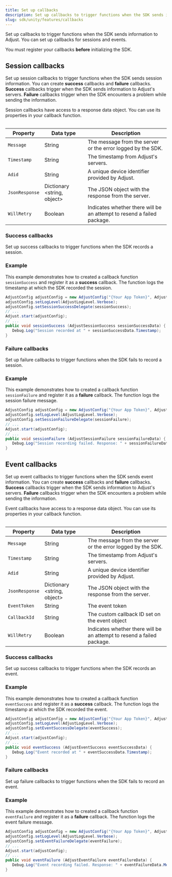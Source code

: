 ```yaml
---
title: Set up callbacks
description: Set up callbacks to trigger functions when the SDK sends information to Adjust.
slug: sdk/unity/features/callbacks
---
```



Set up callbacks to trigger functions when the SDK sends information to Adjust. You can set up callbacks for sessions and events.

<Callout type="important">

You must register your callbacks **before** initializing the SDK.

</Callout>

## Session callbacks

Set up session callbacks to trigger functions when the SDK sends session information. You can create **success** callbacks and **failure** callbacks. **Success** callbacks trigger when the SDK sends information to Adjust's servers. **Failure** callbacks trigger when the SDK encounters a problem while sending the information.

Session callbacks have access to a response data object. You can use its properties in your callback function.

<Table height="full-height">

| Property       | Data type                     | Description                                                            |
| -------------- | ----------------------------- | ---------------------------------------------------------------------- |
| `Message`      | String                        | The message from the server or the error logged by the SDK.            |
| `Timestamp`    | String                        | The timestamp from Adjust's servers.                                   |
| `Adid`         | String                        | A unique device identifier provided by Adjust.                         |
| `JsonResponse` | Dictionary \<string, object\> | The JSON object with the response from the server.                     |
| `WillRetry`    | Boolean                       | Indicates whether there will be an attempt to resend a failed package. |

</Table>

### Success callbacks

Set up success callbacks to trigger functions when the SDK records a session.

<SetSessionSuccessDelegate />

### Example

This example demonstrates how to created a callback function `sessionSuccess` and register it as a **success** callback. The function logs the timestamp at which the SDK recorded the session.

```c#
AdjustConfig adjustConfig = new AdjustConfig("{Your App Token}", AdjustEnvironment.Sandbox);
adjustConfig.setLogLevel(AdjustLogLevel.Verbose);
adjustConfig.setSessionSuccessDelegate(sessionSuccess);
// ...
Adjust.start(adjustConfig);
// ...
public void sessionSuccess (AdjustSessionSuccess sessionSuccessData) {
   Debug.Log("Session recorded at " + sessionSuccessData.Timestamp);
}
```

### Failure callbacks

Set up failure callbacks to trigger functions when the SDK fails to record a session.

<SetSessionFailureDelegate />

### Example

This example demonstrates how to created a callback function `sessionFailure` and register it as a **failure** callback. The function logs the session failure message.

```c#
AdjustConfig adjustConfig = new AdjustConfig("{Your App Token}", AdjustEnvironment.Sandbox);
adjustConfig.setLogLevel(AdjustLogLevel.Verbose);
adjustConfig.setSessionFailureDelegate(sessionFailure);
// ...
Adjust.start(adjustConfig);
// ...
public void sessionFailure (AdjustSessionFailure sessionFailureData) {
   Debug.Log("Session recording failed. Response: " + sessionFailureData.Message);
}
```

## Event callbacks

Set up event callbacks to trigger functions when the SDK sends event information. You can create **success** callbacks and **failure** callbacks. **Success** callbacks trigger when the SDK sends information to Adjust's servers. **Failure** callbacks trigger when the SDK encounters a problem while sending the information.

Event callbacks have access to a response data object. You can use its properties in your callback function.

<Table height="full-height">

| Property       | Data type                     | Description                                                            |
| -------------- | ----------------------------- | ---------------------------------------------------------------------- |
| `Message`      | String                        | The message from the server or the error logged by the SDK.            |
| `Timestamp`    | String                        | The timestamp from Adjust's servers.                                   |
| `Adid`         | String                        | A unique device identifier provided by Adjust.                         |
| `JsonResponse` | Dictionary \<string, object\> | The JSON object with the response from the server.                     |
| `EventToken`   | String                        | The event token                                                        |
| `CallbackId`   | String                        | The custom callback ID set on the event object                         |
| `WillRetry`    | Boolean                       | Indicates whether there will be an attempt to resend a failed package. |

</Table>

### Success callbacks

Set up success callbacks to trigger functions when the SDK records an event.

<SetEventSuccessDelegate />

### Example

This example demonstrates how to created a callback function `eventSuccess` and register it as a **success** callback. The function logs the timestamp at which the SDK recorded the event.

```c#
AdjustConfig adjustConfig = new AdjustConfig("{Your App Token}", AdjustEnvironment.Sandbox);
adjustConfig.setLogLevel(AdjustLogLevel.Verbose);
adjustConfig.setEventSuccessDelegate(eventSuccess);
// ...
Adjust.start(adjustConfig);
// ...
public void eventSuccess (AdjustEventSuccess eventSuccessData) {
   Debug.Log("Event recorded at " + eventSuccessData.Timestamp);
}
```

### Failure callbacks

Set up failure callbacks to trigger functions when the SDK fails to record an event.

<SetEventFailureDelegate />

### Example

This example demonstrates how to created a callback function `eventFailure` and register it as a **failure** callback. The function logs the event failure message.

```c#
AdjustConfig adjustConfig = new AdjustConfig("{Your App Token}", AdjustEnvironment.Sandbox);
adjustConfig.setLogLevel(AdjustLogLevel.Verbose);
adjustConfig.setEventFailureDelegate(eventFailure);
// ...
Adjust.start(adjustConfig);
// ...
public void eventFailure (AdjustEventFailure eventFailureData) {
   Debug.Log("Event recording failed. Response: " + eventFailureData.Message);
}
```
